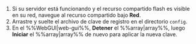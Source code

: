 1. Si su servidor está funcionando y el recurso compartido flash es visible en su red, navegue al recurso compartido bajo **Red**.
2. Arrastre y suelte el archivo de clave de registro en el directorio `config`.
3. En el %%WebGUI|web-gui%%, **Detener** el %%array|array%%, luego **Iniciar** el %%array|array%% de nuevo para aplicar la nueva clave.
